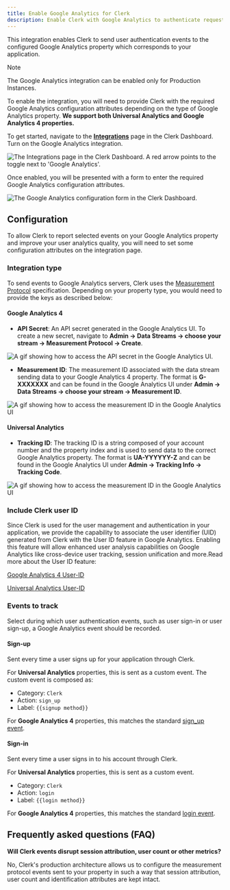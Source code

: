 ```yaml
---
title: Enable Google Analytics for Clerk
description: Enable Clerk with Google Analytics to authenticate requests to your application.
---
```


This integration enables Clerk to send user authentication events to the configured Google Analytics property which corresponds to your application.

> [!NOTE]
> The Google Analytics integration can be enabled only for Production Instances.

To enable the integration, you will need to provide Clerk with the required Google Analytics configuration attributes depending on the type of Google Analytics property. **We support both Universal Analytics and Google Analytics 4 properties.**

To get started, navigate to the [**Integrations**](https://dashboard.clerk.com/last-active?path=integrations) page in the Clerk Dashboard. Turn on the Google Analytics integration.

![The Integrations page in the Clerk Dashboard. A red arrow points to the toggle next to 'Google Analytics'.](/docs/images/integrations/google/integrations.webp)

Once enabled, you will be presented with a form to enter the required Google Analytics configuration attributes.

![The Google Analytics configuration form in the Clerk Dashboard.](/docs/images/integrations/google/configuration-settings.webp)

## Configuration

To allow Clerk to report selected events on your Google Analytics property and improve your user analytics quality, you will need to set some configuration attributes on the integration page.

### Integration type

To send events to Google Analytics servers, Clerk uses the [Measurement Protocol](https://developers.google.com/analytics/devguides/collection/protocol) specification. Depending on your property type, you would need to provide the keys as described below:

#### Google Analytics 4

- **API Secret**: An API secret generated in the Google Analytics UI. To create a new secret, navigate to **Admin → Data Streams → choose your stream → Measurement Protocol → Create**.

![A gif showing how to access the API secret in the Google Analytics UI.](/docs/images/integrations/google/api-secret.gif)

- **Measurement ID**: The measurement ID associated with the data stream sending data to your Google Analytics 4 property. The format is **G-XXXXXXX** and can be found in the Google Analytics UI under **Admin → Data Streams → choose your stream → Measurement ID**.

![A gif showing how to access the measurement ID in the Google Analytics UI](/docs/images/integrations/google/measurement-id.gif)

#### Universal Analytics

- **Tracking ID**: The tracking ID is a string composed of your account number and the property index and is used to send data to the correct Google Analytics property. The format is **UA-YYYYYY-Z** and can be found in the Google Analytics UI under **Admin → Tracking Info → Tracking Code**.

![A gif showing how to access the measurement ID in the Google Analytics UI](/docs/images/integrations/google/tracking-id.webp)

### Include Clerk user ID

Since Clerk is used for the user management and authentication in your application, we provide the capability to associate the user identifier (UID) generated from Clerk with the User ID feature in Google Analytics. Enabling this feature will allow enhanced user analysis capabilities on Google Analytics like cross-device user tracking, session unification and more.Read more about the User ID feature:

[Google Analytics 4 User-ID](https://support.google.com/analytics/answer/9213390)

[Universal Analytics User-ID](https://support.google.com/analytics/answer/3123662?hl=en)

### Events to track

Select during which user authentication events, such as user sign-in or user sign-up, a Google Analytics event should be recorded.

#### Sign-up

Sent every time a user signs up for your application through Clerk.

For **Universal Analytics** properties, this is sent as a custom event. The custom event is composed as:

- Category: `Clerk`
- Action: `sign_up`
- Label: `{{signup method}}`

For **Google Analytics 4** properties, this matches the standard [sign\_up event](https://developers.google.com/analytics/devguides/collection/ga4/reference/events#sign_up).

#### Sign-in

Sent every time a user signs in to his account through Clerk.

For **Universal Analytics** properties, this is sent as a custom event.

- Category: `Clerk`
- Action: `login`
- Label: `{{login method}}`

For **Google Analytics 4** properties, this matches the standard [login event](https://developers.google.com/analytics/devguides/collection/ga4/reference/events#login).

## Frequently asked questions (FAQ)

**Will Clerk events disrupt session attribution, user count or other metrics?**

No, Clerk's production architecture allows us to configure the measurement protocol events sent to your property in such a way that session attribution, user count and identification attributes are kept intact.
